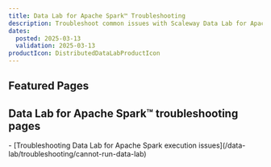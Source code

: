```yaml
---
title: Data Lab for Apache Spark™ Troubleshooting
description: Troubleshoot common issues with Scaleway Data Lab for Apache Spark™.
dates:
  posted: 2025-03-13
  validation: 2025-03-13
productIcon: DistributedDataLabProductIcon
---
```


<ProductHeader
  productName="Data Lab for Apache Spark™ troubleshooting"
  productLogo="distributedDataLab"
  description="Find resources for resolving issues with Scaleway Data Lab for Apache Spark™."
/>

## Featured Pages

<Grid>
    <Card
      title="Data Lab for Apache Spark™ FAQ"
      description="General info on Data Labs."
      url="/serverless-sql-databases/faq/"
      label="See more"
    />
</Grid>

## Data Lab for Apache Spark™ troubleshooting pages

<LinksList>
  - [Troubleshooting Data Lab for Apache Spark execution issues](/data-lab/troubleshooting/cannot-run-data-lab)
</LinksList>
